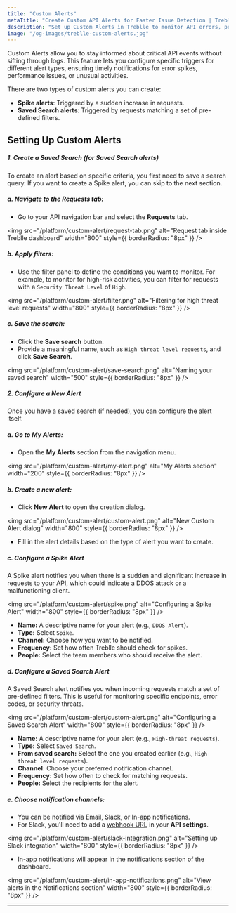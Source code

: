 ```yaml
---
title: "Custom Alerts"
metaTitle: "Create Custom API Alerts for Faster Issue Detection | Treblle Docs"
description: "Set up Custom Alerts in Treblle to monitor API errors, performance issues, and unusual activities. Get real-time notifications via email, Slack, or in-app alerts."
image: "/og-images/treblle-custom-alerts.jpg"
---
```


Custom Alerts allow you to stay informed about critical API events without sifting through logs. This feature lets you configure specific triggers for different alert types, ensuring timely notifications for error spikes, performance issues, or unusual activities.

There are two types of custom alerts you can create:
- **Spike alerts**: Triggered by a sudden increase in requests.
- **Saved Search alerts**: Triggered by requests matching a set of pre-defined filters.

## Setting Up Custom Alerts

##### 1. Create a Saved Search (for Saved Search alerts)

To create an alert based on specific criteria, you first need to save a search query. If you want to create a Spike alert, you can skip to the next section.

##### a. Navigate to the Requests tab:

- Go to your API navigation bar and select the **Requests** tab.

<img
  src="/platform/custom-alert/request-tab.png"
  alt="Request tab inside Treblle dashboard"
  width="800"
  style={{ borderRadius: "8px" }}
/>

##### b. Apply filters:

- Use the filter panel to define the conditions you want to monitor. For example, to monitor for high-risk activities, you can filter for requests with a `Security Threat Level` of `High`.

<img
  src="/platform/custom-alert/filter.png" 
  alt="Filtering for high threat level requests"
  width="800"
  style={{ borderRadius: "8px" }}
/>

##### c. Save the search:

- Click the **Save search** button.
- Provide a meaningful name, such as `High threat level requests`, and click **Save Search**.

<img
  src="/platform/custom-alert/save-search.png"
  alt="Naming your saved search"
  width="500"
  style={{ borderRadius: "8px" }}
/>

##### 2. Configure a New Alert

Once you have a saved search (if needed), you can configure the alert itself.

##### a. Go to My Alerts:

- Open the **My Alerts** section from the navigation menu.

<img
  src="/platform/custom-alert/my-alert.png"
  alt="My Alerts section"
  width="200"
  style={{ borderRadius: "8px" }}
/>

##### b. Create a new alert:

- Click **New Alert** to open the creation dialog.

<img
  src="/platform/custom-alert/custom-alert.png"
  alt="New Custom Alert dialog"
  width="800"
  style={{ borderRadius: "8px" }}
/>

- Fill in the alert details based on the type of alert you want to create.

##### c. Configure a Spike Alert
A Spike alert notifies you when there is a sudden and significant increase in requests to your API, which could indicate a DDOS attack or a malfunctioning client.

<img
  src="/platform/custom-alert/spike.png"
  alt="Configuring a Spike Alert"
  width="800"
  style={{ borderRadius: "8px" }}
/>

- **Name:** A descriptive name for your alert (e.g., `DDOS Alert`).
- **Type:** Select `Spike`.
- **Channel:** Choose how you want to be notified.
- **Frequency:** Set how often Treblle should check for spikes.
- **People:** Select the team members who should receive the alert.

##### d. Configure a Saved Search Alert
A Saved Search alert notifies you when incoming requests match a set of pre-defined filters. This is useful for monitoring specific endpoints, error codes, or security threats.

<img
  src="/platform/custom-alert/custom-alert.png"
  alt="Configuring a Saved Search Alert"
  width="800"
  style={{ borderRadius: "8px" }}
/>

- **Name:** A descriptive name for your alert (e.g., `High-threat requests`).
- **Type:** Select `Saved Search`.
- **From saved search:** Select the one you created earlier (e.g., `High threat level requests`).
- **Channel:** Choose your preferred notification channel.
- **Frequency:** Set how often to check for matching requests.
- **People:** Select the recipients for the alert.

##### e. Choose notification channels:

- You can be notified via Email, Slack, or In-app notifications.
- For Slack, you'll need to add a [webhook URL](https://api.slack.com/messaging/webhooks) in your **API settings**.

<img
  src="/platform/custom-alert/slack-integration.png"
  alt="Setting up Slack integration"
  width="800"
  style={{ borderRadius: "8px" }}
/>

- In-app notifications will appear in the notifications section of the dashboard.

<img
  src="/platform/custom-alert/in-app-notifications.png"
  alt="View alerts in the Notifications section"
  width="800"
  style={{ borderRadius: "8px" }}
/>

---
